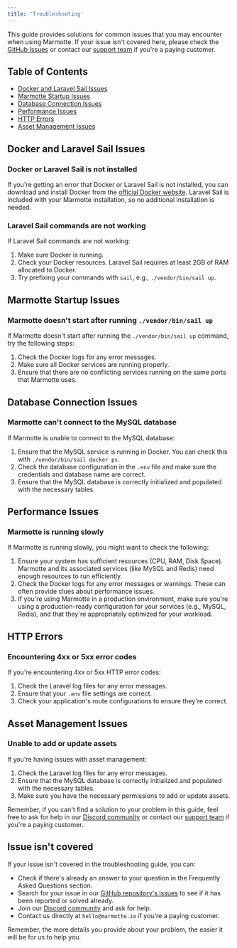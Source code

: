 ```yaml
---
title: 'Troubleshooting'
---
```


This guide provides solutions for common issues that you may encounter when using Marmotte. If your issue isn't covered here, please check the [GitHub Issues](https://github.com/marmotteio/marmotteio/issues) or contact our [support team](mailto:hello@marmotte.io) if you're a paying customer.

## Table of Contents

- [Docker and Laravel Sail Issues](#docker-and-laravel-sail-issues)
- [Marmotte Startup Issues](#cube-startup-issues)
- [Database Connection Issues](#database-connection-issues)
- [Performance Issues](#performance-issues)
- [HTTP Errors](#http-errors)
- [Asset Management Issues](#asset-management-issues)

## Docker and Laravel Sail Issues

### Docker or Laravel Sail is not installed

If you're getting an error that Docker or Laravel Sail is not installed, you can download and install Docker from the [official Docker website](https://www.docker.com/products/docker-desktop). Laravel Sail is included with your Marmotte installation, so no additional installation is needed.

### Laravel Sail commands are not working

If Laravel Sail commands are not working:

1. Make sure Docker is running.
2. Check your Docker resources. Laravel Sail requires at least 2GB of RAM allocated to Docker.
3. Try prefixing your commands with `sail`, e.g., `./vendor/bin/sail up`.

## Marmotte Startup Issues

### Marmotte doesn't start after running `./vendor/bin/sail up`

If Marmotte doesn't start after running the `./vendor/bin/sail up` command, try the following steps:

1. Check the Docker logs for any error messages.
2. Make sure all Docker services are running properly.
3. Ensure that there are no conflicting services running on the same ports that Marmotte uses.

## Database Connection Issues

### Marmotte can't connect to the MySQL database

If Marmotte is unable to connect to the MySQL database:

1. Ensure that the MySQL service is running in Docker. You can check this with `./vendor/bin/sail docker ps`.
2. Check the database configuration in the `.env` file and make sure the credentials and database name are correct.
3. Ensure that the MySQL database is correctly initialized and populated with the necessary tables.

## Performance Issues

### Marmotte is running slowly

If Marmotte is running slowly, you might want to check the following:

1. Ensure your system has sufficient resources (CPU, RAM, Disk Space). Marmotte and its associated services (like MySQL and Redis) need enough resources to run efficiently.
2. Check the Docker logs for any error messages or warnings. These can often provide clues about performance issues.
3. If you're using Marmotte in a production environment, make sure you're using a production-ready configuration for your services (e.g., MySQL, Redis), and that they're appropriately optimized for your workload.

## HTTP Errors

### Encountering 4xx or 5xx error codes

If you're encountering 4xx or 5xx HTTP error codes:

1. Check the Laravel log files for any error messages.
2. Ensure that your `.env` file settings are correct.
3. Check your application's route configurations to ensure they're correct.

## Asset Management Issues

### Unable to add or update assets

If you're having issues with asset management:

1. Check the Laravel log files for any error messages.
2. Ensure that the MySQL database is correctly initialized and populated with the necessary tables.
3. Make sure you have the necessary permissions to add or update assets.

Remember, if you can't find a solution to your problem in this guide, feel free to ask for help in our [Discord community](https://discord.gg/marmotteio) or contact our [support team](mailto:hello@marmotte.io) if you're a paying customer.

## Issue isn't covered

If your issue isn't covered in the troubleshooting guide, you can:

- Check if there's already an answer to your question in the Frequently Asked Questions section.
- Search for your issue in our [GitHub repository's issues](https://github.com/marmotteio/marmotteio/issues) to see if it has been reported or solved already.
- Join our [Discord community](https://discord.gg/marmotteio) and ask for help.
- Contact us directly at `hello@marmotte.io` if you're a paying customer.

Remember, the more details you provide about your problem, the easier it will be for us to help you.
